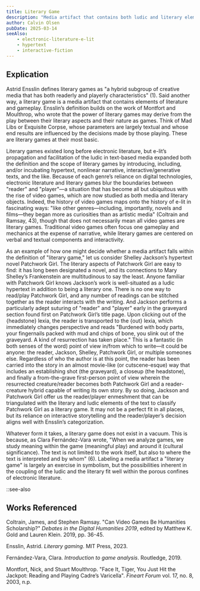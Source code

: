 ```yaml
---
title: Literary Game
description: "Media artifact that contains both ludic and literary elements"
author: Calvin Olsen
pubDate: 2025-03-14
seeAlso:
    - electronic-literature-e-lit
    - hypertext
    - interactive-fiction
---
```

## Explication

Astrid Ensslin defines literary games as "a hybrid subgroup of creative media that has both readerly and playerly characteristics" (1). Said another way, a literary game is a media artifact that contains elements of literature and gameplay. Ensslin’s definition builds on the work of Montfort and Moulthrop, who wrote that the power of literary games may derive from the play between their literary aspects and their nature as games. Think of Mad Libs or Exquisite Corpse, whose parameters are largely textual and whose end results are influenced by the decisions made by those playing. These are literary games at their most basic.

Literary games existed long before electronic literature, but e-lit’s propagation and facilitation of the ludic in text-based media expanded both the definition and the scope of literary games by introducing, including, and/or incubating hypertext, nonlinear narrative, interactive/generative texts, and the like. Because of each genre’s reliance on digital technologies, electronic literature and literary games blur the boundaries between "reader" and "player"—a situation that has become all but ubiquitous with the rise of video games, which are now studied as both media and literary objects. Indeed, the history of video games maps onto the history of e-lit in fascinating ways: "like other genres—including, importantly, novels and films—they began more as curiosities than as artistic media" (Coltrain and Ramsay, 43), though that does not necessarily mean all video games are literary games. Traditional video games often focus one gameplay and mechanics at the expense of narrative, while literary games are centered on verbal and textual components and interactivity.

As an example of how one might decide whether a media artifact falls within the definition of "literary game," let us consider Shelley Jackson’s hypertext novel Patchwork Girl. The literary aspects of Patchwork Girl are easy to find: it has long been designated a novel, and its connections to Mary Shelley’s Frankenstein are multitudinous to say the least. Anyone familiar with Patchwork Girl knows Jackson’s work is well-situated as a ludic hypertext in addition to being a literary one. There is no one way to read/play Patchwork Girl, and any number of readings can be stitched together as the reader interacts with the writing. And Jackson performs a particularly adept suturing of "reader" and "player" early in the graveyard section found first on Patchwork Girl’s title page. Upon clicking out of the \{headstone} lexia, the reader is transported to the \{out} lexia, which immediately changes perspective and reads "Burdened with body parts, your fingernails packed with mud and chips of bone, you slink out of the graveyard. A kind of resurrection has taken place." This is a fantastic (in both senses of the word) point of view in/from which to write—it could be anyone: the reader, Jackson, Shelley, Patchwork Girl, or multiple someones else. Regardless of who the author is at this point, the reader has been carried into the story in an almost movie-like (or cutscene-esque) way that includes an establishing shot (the graveyard), a closeup (the headstone), and finally a from-the-grave first-person point of view wherein the resurrected creature/reader becomes both Patchwork Girl and a reader-creature hybrid capable of writing its own story. By so doing, Jackson and Patchwork Girl offer us the reader/player enmeshment that can be triangulated with the literary and ludic elements of the text to classify Patchwork Girl as a literary game. It may not be a perfect fit in all places, but its reliance on interactive storytelling and the reader/player’s decision aligns well with Ensslin’s categorization.

Whatever form it takes, a literary game does not exist in a vacuum. This is because, as Clara Fernández-Vara wrote, "When we analyze games, we study meaning within the game (meaningful play) and around it (cultural significance). The text is not limited to the work itself, but also to where the text is interpreted and by whom" (6). Labeling a media artifact a "literary game" is largely an exercise in symbolism, but the possibilities inherent in the coupling of the ludic and the literary fit well within the porous confines of electronic literature.

::see-also

## Works Referenced

Coltrain, James, and Stephen Ramsay. "Can Video Games Be Humanities Scholarship?" *Debates in the Digital Humanities 2019*, edited by Matthew K. Gold and Lauren Klein. 2019, pp. 36-45.

Ensslin, Astrid. *Literary gaming*. MIT Press, 2023.

Fernández-Vara, Clara. *Introduction to game analysis*. Routledge, 2019.

Montfort, Nick, and Stuart Moulthrop. "Face It, Tiger, You Just Hit the Jackpot: Reading and Playing Cadre’s Varicella". *Fineart Forum* vol. 17, no. 8, 2003, n.p.

